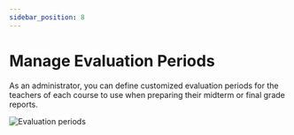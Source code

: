 ```yaml
---
sidebar_position: 8
---
```


# Manage Evaluation Periods

As an administrator, you can define customized evaluation periods for the teachers of each course to use when preparing their midterm or final grade reports.

![Evaluation periods](/img/periodos_figma.png)
